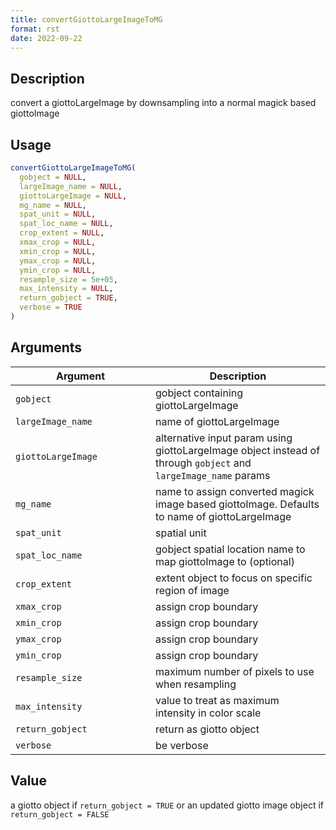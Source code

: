 ```yaml
--- 
title: convertGiottoLargeImageToMG 
format: rst 
date: 2022-09-22 
--- 
```


## Description

convert a giottoLargeImage by downsampling into a normal magick based giottoImage


## Usage

```r
convertGiottoLargeImageToMG(
  gobject = NULL,
  largeImage_name = NULL,
  giottoLargeImage = NULL,
  mg_name = NULL,
  spat_unit = NULL,
  spat_loc_name = NULL,
  crop_extent = NULL,
  xmax_crop = NULL,
  xmin_crop = NULL,
  ymax_crop = NULL,
  ymin_crop = NULL,
  resample_size = 5e+05,
  max_intensity = NULL,
  return_gobject = TRUE,
  verbose = TRUE
)
```


## Arguments

Argument      |Description
------------- |----------------
`gobject`     |     gobject containing giottoLargeImage
`largeImage_name`     |     name of giottoLargeImage
`giottoLargeImage`     |     alternative input param using giottoLargeImage object instead of through `gobject` and `largeImage_name` params
`mg_name`     |     name to assign converted magick image based giottoImage. Defaults to name of giottoLargeImage
`spat_unit`     |     spatial unit
`spat_loc_name`     |     gobject spatial location name to map giottoImage to (optional)
`crop_extent`     |     extent object to focus on specific region of image
`xmax_crop`     |     assign crop boundary
`xmin_crop`     |     assign crop boundary
`ymax_crop`     |     assign crop boundary
`ymin_crop`     |     assign crop boundary
`resample_size`     |     maximum number of pixels to use when resampling
`max_intensity`     |     value to treat as maximum intensity in color scale
`return_gobject`     |     return as giotto object
`verbose`     |     be verbose


## Value

a giotto object if `return_gobject = TRUE` or an updated giotto
 image object if `return_gobject = FALSE`


